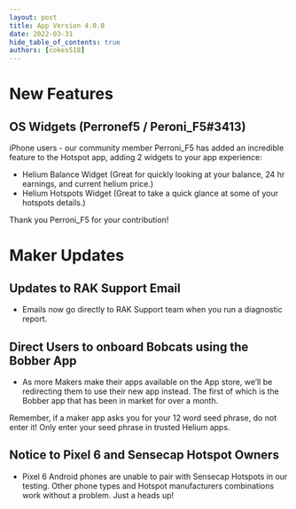 ```yaml
---
layout: post
title: App Version 4.0.0
date: 2022-03-31
hide_table_of_contents: true
authors: [cokes518]
---
```


# New Features

## OS Widgets (Perronef5 / Peroni_F5#3413)

iPhone users - our community member Perroni_F5 has added an incredible feature to the Hotspot app,
adding 2 widgets to your app experience:

<!--truncate-->

- Helium Balance Widget (Great for quickly looking at your balance, 24 hr earnings, and current
  helium price.)
- Helium Hotspots Widget (Great to take a quick glance at some of your hotspots details.)

Thank you Perroni_F5 for your contribution!

# Maker Updates

## Updates to RAK Support Email

- Emails now go directly to RAK Support team when you run a diagnostic report.

## Direct Users to onboard Bobcats using the Bobber App

- As more Makers make their apps available on the App store, we’ll be redirecting them to use their
  new app instead. The first of which is the Bobber app that has been in market for over a month.

Remember, if a maker app asks you for your 12 word seed phrase, do not enter it! Only enter your
seed phrase in trusted Helium apps.

## Notice to Pixel 6 and Sensecap Hotspot Owners

- Pixel 6 Android phones are unable to pair with Sensecap Hotspots in our testing. Other phone types
  and Hotspot manufacturers combinations work without a problem. Just a heads up!
